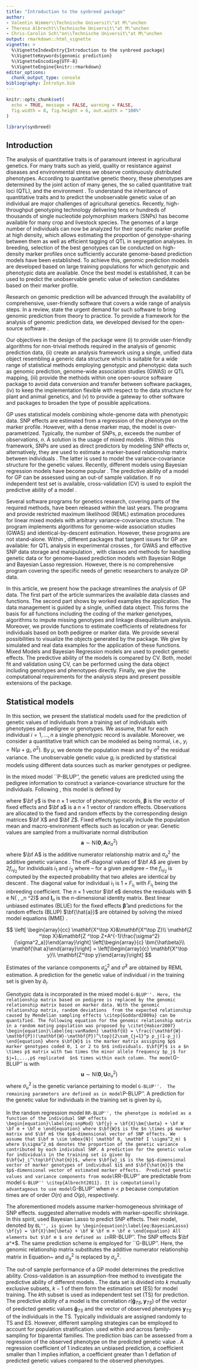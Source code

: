 ```yaml
---
title: "Introduction to the synbreed package"
author: 
- Valentin Wimmer\\Technische Universit\"at M\"unchen
- Theresa Albrecht\\Technische Universit\"at M\"unchen
- Chris-Carolin Sch\"on\\Technische Universit\"at M\"unchen
output: rmarkdown::html_vignette
vignette: >
  %\VignetteIndexEntry{Introduction to the synbreed package}
  %\VignetteKeywords{genomic prediction}
  %\VignetteEncoding{UTF-8}
  %\VignetteEngine{knitr::rmarkdown}
editor_options: 
  chunk_output_type: console
bibliography: IntroSyn.bib
---
```


```r
knitr::opts_chunk$set(
  echo = TRUE, message = FALSE, warning = FALSE, 
  fig.width = 8, fig.height = 6, out.width = "100%"
)
```

```r
library(synbreed)
```

## Introduction

The analysis of quantitative traits is of paramount interest in agricultural genetics. For many traits such as yield, quality or resistance against diseases and environmental stress we observe continuously distributed phenotypes. According to quantitative genetic theory, these phenotypes are determined by the joint action of many genes, the so called quantitative trait loci (QTL), and the environment \citep{Falconer1996}. To understand the inheritance of quantitative traits and to predict the unobservable genetic value of an individual are major challenges of agricultural genetics. Recently, high-throughput genotyping technology delivering tens or hundreds of thousands of single nucleotide polymorphism markers (SNPs) has become available for many crop and livestock species. The genomes of a large number of individuals can now be analyzed for their specific marker profile at high density, which allows estimating the proportion of genotype-sharing between them as well as efficient tagging of QTL in segregation analyses. In breeding, selection of the best genotypes can be conducted on high-density marker profiles once sufficiently accurate genome-based prediction models have been established. To achieve this, genomic prediction models are developed based on large training populations for which genotypic and phenotypic data are available. Once the best model is established, it can be used to predict the unobservable genetic value of selection candidates based on their marker profile.

Research on genomic prediction will be advanced through the availability of comprehensive, user-friendly software that covers a wide range of analysis steps. In a review, \citet{Heffner2009} state the urgent demand for such software to bring genomic prediction from theory to practice. To provide a framework for the analysis of genomic prediction data, we developed \pkg{synbreed} devised for the open-source software \proglang{R} \citep{R}.  

Our objectives in the design of the package were (i) to provide user-friendly algorithms for non-trivial methods required in the analysis of genomic prediction data, (ii) create an analysis framework using a single, unified data object resembling a generic data structure which is suitable for a wide range of statistical methods employing genotypic and phenotypic data such as genomic prediction, genome-wide association studies (GWAS) or QTL mapping, (iii) provide the methods within one open-source software package to avoid data conversion and transfer between software packages, (iv) to keep the implementation flexible with respect to the data structure for plant and animal genetics, and (v) to provide a gateway to other software and \proglang{R} packages to broaden the type of possible applications.

GP uses  statistical models combining whole-genome data with phenotypic data. SNP effects are estimated from a regression of the phenotype on the marker profile. However, with a dense marker map, the model is over-parametrized. Typically, the number of SNPs, $p$, exceeds the number of observations, $n$. A solution is the usage of mixed models \citep{Henderson1984}. Within this framework, SNPs are used as direct predictors by modeling SNP effects or, alternatively, they are used to estimate a marker-based relationship matrix between individuals \citep{Habier2007}. The latter is used to model the variance-covariance structure for the genetic values. Recently, different models using Bayesian regression models have become popular \citep{Meuwissen2001,Campos2009}. The predictive ability of a model for GP can be assessed using an out-of sample validation. If no independent test set is available, cross-validation (CV) is used to exploit the predictive ability of a model \citep{Legarra2008,Albrecht2011}.

Several software programs for genetics research, covering parts of the required methods, have been released within the last years.  The programs  \proglang{ASReml} \citep{Gilmour2000} and \proglang{WOMBAT} \citep{Meyer2006} provide restricted maximum likelihood (REML) estimation procedures for linear mixed models with arbitrary variance-covariance structure. The program \proglang{PLINK} implements algorithms for genome-wide association studies (GWAS) and identical-by-descent estimation. However, these programs are not stand-alone. Within \proglang{R}, different packages that tangent issues for GP are available: \pkg{qtl} for QTL analysis in experimental crosses \citep{Broman2003}, \pkg{GenABEL} for GWAS and effective SNP data storage and manipulation \citep{Aulchenko2007}, \pkg{genetics} with classes and methods for handling genetic data \citep{Warnes2003} or \pkg{BLR} \citep{Perez2010} for genome-based prediction models with Bayesian Ridge and Bayesian Lasso regression. However, there is no comprehensive program covering the specific needs of genetic researchers to analyze GP data.


In this article, we present how the \pkg{synbreed} package streamlines the analysis of GP data. The first part of the article summarizes the available data classes and functions. The second part shows by worked examples the application. The data management is guided by a single, unified data object. This forms the basis for all functions  including the coding of the marker genotypes, algorithms to impute missing genotypes and linkage disequilibrium analysis. Moreover, we provide functions to estimate coefficients of relatedness for individuals based on both pedigree or marker data. We provide several possibilities to visualize the objects generated by the \pkg{synbreed} package. We give by simulated and real data examples for the application of these functions. Mixed Models and Bayesian Regression models are used to predict genetic effects. The predictive ability of the models is compared by CV. Both, model fit and validation using CV, can be performed using the data object including genotypes and phenotypes directly. Finally, we give the computational requirements for the analysis steps and present possible extensions of the package.

## Statistical models

In this section, we present the statistical models used for the prediction of genetic values of individuals from a training set of individuals with phenotypes and pedigree or genotypes. We assume, that for each individual $i=1,...,n$ a single phenotypic record is available. Moreover, we consider a quantitative trait which can be modeled as being normal, i.e., $y_i = \mbox{N}(\mu + g_i,\sigma^2)$. By $\mu$, we denote the population mean and by $\sigma^2$ the residual variance.  The unobservable genetic value $g_i$ is predicted by statistical models using different data sources such as marker genotypes or pedigree.

In the mixed model ``P-BLUP'', the genetic values are predicted using the pedigree information to construct a variance-covariance structure for the individuals. Following \citet{Henderson1984}, this model is defined by

\begin{equation}\label{eq:animalMod}
\bf{y} = \bf{X}\bm{\beta} + \bf Z \bf a + \bf e
\end{equation}

where $\bf y$ is the $n \times 1$ vector of phenotypic records, $\bm{\beta}$ is the vector of fixed effects and $\bf a$ is a  $n \times 1$ vector of random effects. Observations are allocated to the fixed and random effects by the  corresponding design matrices $\bf X$ and $\bf Z$. Fixed effects typically include the population mean and macro-environment  effects such as location or year. Genetic values are sampled from a multivariate normal distribution
$$ \mathbf a \sim \mbox{N}( \mathbf 0, \mathbf A \sigma^2_a)$$
where $\bf A$ is the additive numerator relationship matrix and $\sigma^2_a$ the additive genetic variance \citep{Falconer1996}. The off-diagonal values of $\bf A$ are given by $2f_{i_1i_2}$ for individuals $i_1$ and $i_2$ where -- for a given pedigree -- the \textit{coefficient of coancastry} $f_{i_1i_2}$ is computed by the expected probability that two alleles are identical by descent \citep{LynchWalsh1998}. The diagonal value for individual $i_1$ is $1+F_{i_1}$ with $F_{i_1}$ being the inbreeding coefficient.  The  $n \times 1$ vector  $\bf e$ denotes the residuals with $ \mathbf e \sim N( \mathbf 0, \mathbf{I}_n \sigma^2)$ and $\mathbf{ I}_n$ is the $n$-dimensional identity matrix. Best linear unbiased estimates (BLUE) for the fixed effects $\bm{\hat{\beta}}$ and predictions for the random effects (BLUP) $\bf{\hat{a}}$ are obtained by solving the mixed model equations (MME) \citep{Henderson1984}. 

$$
\left[ \begin{array}{cc}
      \mathbf{X^\top X}&\mathbf{X^\top Z}\\
      \mathbf{Z ^\top X}&\mathbf{Z ^\top Z+A^{-1}\frac{\sigma^2}{\sigma^2_a}}\end{array}\right]
      \left[\begin{array}{c}
      \bm{\hat\beta}\\
      \mathbf{\hat a}\end{array}\right]  =
\left[\begin{array}{c}
      \mathbf{X^\top y}\\
      \mathbf{Z^\top y}\end{array}\right]
$$

Estimates of the variance components $\hat \sigma^2_a$ and $\hat \sigma^2$ are obtained by REML estimation. A prediction for the genetic value of individual $i$ in the training set is given by $\hat a_i$.
		
Genotypic data is incorporated in the mixed model ``G-BLUP''. Here, the relationship matrix based on pedigree is replaced by the genomic relationship matrix based on marker data. With the genomic relationship matrix, random deviations  from the expected relationship caused by Mendelian sampling effects \citep{Goddard2009a} can be quantified. The following equation for the genomic relationship matrix in a random mating population was proposed by \citet{Habier2007}
\begin{equation}\label{eq:vanRaden}
\mathbf{U} = \frac{(\mathbf{W}-\mathbf{P})(\mathbf{W}-\mathbf{P})^\top}{2\sum_{j=1}^p p_j(1-p_j)}
\end{equation}
where $\bf{W}$ is the marker matrix assigning $p$ marker genotypes coded 0, 1 or 2 to $n$ individuals. $\bf{P}$ is a $n \times p$ matrix with two times the minor allele frequency $p_j$ for $j=1,...,p$ replicated  $n$ times within each column. The model ``G-BLUP'' is
\begin{equation}\label{eq:gBlup}
\bf{y} = \bf{X}\bm{\beta} + \bf Z \bf u + \bf e
\end{equation}
with
$$ \mathbf u \sim \mbox{N}( \mathbf 0, \mathbf U \sigma^2_u)$$
where $\sigma^2_u$ is the genetic variance pertaining to model ``G-BLUP''.  The remaining parameters are defined as in model ``P-BLUP''. A prediction for the genetic value for individuals in the training set is given by $\hat u_i$.

In the random regression model ``RR-BLUP'', the phenotype is modeled as a function of the individual SNP effects
\begin{equation}\label{eq:snpMod}
\bf{y} = \bf{X}\bm{\beta} + \bf W \bf m + \bf e
\end{equation}
where $\bf{W}$ is the $n \times p$ marker matrix and $\bf m$ the $p$-dimensional vector of SNP effects. We assume that $\bf m \sim \mbox{N}( \mathbf 0, \mathbf I \sigma^2_m) $ where $\sigma^2_m$ denotes the proportion of the genetic variance contributed by each individual SNP. A prediction for the genetic value for individuals in the training set is given by $\bf{w}_i^\top\bf{\hat{m}}$, where $\bf{w}_i$ is the $p$-dimensional vector of marker genotypes of individual $i$ and $\bf{\hat{m}}$ the $p$-dimensional vector of estimated marker effects.  Predicted genetic values and variance components from model ``RR-BLUP'' are predictable from model ``G-BLUP'' \citep{Albrecht2011}. It is computationally advantageous to use model ``G-BLUP'' when $n<p$ because computation times are of order $O(n)$ and $O(p)$, respectively.

The aforementioned models assume marker-homogeneous shrinkage of SNP effects. \citet{Meuwissen2001} suggested alternative models with marker-specific shrinkage. In this spirit, \citet{Campos2009} used Bayesian Lasso to predict SNP effects. Their model, denoted by  ``BL'', is given by
\begin{equation}\label{eq:BayesianLasso}
\bf{y} = \bf{X}\bm{\beta} + \bf W \bf m + \bf e
\end{equation}
All elements but $\bf m $ are defined as in ``RR-BLUP''. The SNP effects $\bf m $ are modeled by marker-specific prior distributions
$$	\bf m \sim \mbox{N}(0,\bf T \sigma^2 ) $$
with $\mathbf{T} = \mbox{diag}(\tau_1^2,...,\tau_j^2,...,\tau_p^2)$ and the following model hierarchy
\begin{eqnarray*}	
	\tau_j^2 &\sim& \mbox{Exp}(\lambda^2),\;j=1,...,p \\
	\lambda^2 &\sim& \mbox{Ga}(\alpha,\beta) \\
	e_i &\sim& \mbox{N}(0,\sigma^2),\;i=1,...,n  \\
	\sigma^2 &\sim& \chi^{-2}(\nu,S^2)
\end{eqnarray*}
For details of the hyperparameters see \citet{Campos2009}. Parameter inference is performed within a Bayesian framework. The joint posterior distribution cannot be evaluated analytically in general. Hence Markov chain Monte Carlo (MCMC) methods are used to generate samples from the full-conditional posterior distributions. Since all full-conditional distributions are well-known distributions, a Gibbs-Sampler can be utilized to generate a Markov chain \citep{Park2008}. Prediction for the genetic value of individuals are obtained like in model ``RR-BLUP'' as $\bf{w}_i^\top\bf{\hat{m}}$.

The implementation of GP requires the prediction of the genetic performance $\mathbf{g}^* = (g_1,...,g_{n^*})^\top$ of $n^*$ unphenotyped individuals. For model ``RR-BLUP'' and ``BL'', the predicted genetic performance is given by $\hat{\mathbf{g}}^* = \mathbf{X^*}\hat{\bm{\beta}} + \mathbf{W^*}^\top\hat{\mathbf{m}}$ where $\mathbf{X^*}$ denotes the design matrix for the fixed effects and $\mathbf{W}^*$ denotes the marker matrix for the unphenotyped individuals and $\hat{\mathbf{m}}$ the prediction of the SNP effects obtained from the training set. For ``P-BLUP'', the joint relationship matrix must be defined for all individuals in the training set and the prediction set. Predictions are obtained by solving the mixed model equation for the genetic values $\bf a^*$ of the unphenotyped individuals using the estimates of the variance-components of the training set
\begin{equation}\label{eq:pred}
\bf{y} =  \mathbf{X}{\bm{\beta}} + (\bf Z,\bf Q_0) \left(\begin{array}{l}{\bf a} \\ {\bf a^*} \end{array} \right)+ \bf e \quad \mbox{and} \quad \left(\begin{array}{l}{\bf a} \\ {\bf a^*} \end{array} \right) \sim \mbox{N}\left( \left[\begin{array}{l}0 \\ 0 \end{array}\right],\left[\begin{array}{ll} \mathbf{A} & \mathbf{A}^*   \\ {\mathbf{A}^*}^\top & \mathbf{A}^{**} \end{array}\right] \sigma^2_a \right)
\end{equation}
with  $\bf Q_0$ being a $n \times n^*$ matrix with zeros and $\mathbf{A}$ the $n \times n$ additive numerator relationship matrix for the individuals in the training set, $\mathbf{A}^{**}$ the $n^* \times n^*$ additive numerator relationship matrix for the unphenotyped individuals and $\mathbf{A}^*$ the $n \times n^*$  additive numerator relationship matrix of the individuals in the training set with the unphenotyped individuals. Predictions for the genetic performance are obtained by $\hat{\mathbf{g}}^* = \mathbf{X}\hat{\bm{\beta}} + \bf a^*$. The same prediction scheme is employed for ``G-BLUP''. Here, the genomic relationship matrix substitutes the additive numerator relationship matrix in Equation~\ref{eq:pred} and $\sigma^2_a$ is replaced by $\sigma^2_u$.

The out-of sample performance of a GP model determines the predictive ability. Cross-validation is an assumption-free method to investigate the predictive ability of different models \citep{Legarra2008}. The data set is divided into $k$ mutually exclusive subsets, $k-1$ of them form the estimation set (ES) for model training. The $k$th subset is used as independent test set (TS) for prediction. The predictive ability of a model is the correlation $r(\mathbf{\hat{g}}_{TS},\mathbf{y}_{TS})$ of  the vector of predicted genetic values $\mathbf{\hat{g}}_{TS}$  and the vector of observed phenotypes $\mathbf{y}_{TS}$ of the individuals in the TS. Typically individuals are assigned randomly to TS and ES. However, different sampling strategies can be employed to account for population stratification. \citet{Albrecht2011} used within and across family-sampling for biparental families. The prediction bias can be assessed from a regression of the observed phenotype on the predicted genetic value \citep{Luan2009}. A regression coefficient of 1 indicates an unbiased prediction, a coefficient smaller than 1 implies inflation, a coefficient greater than 1 deflation of predicted genetic values compared to the observed phenotypes.




